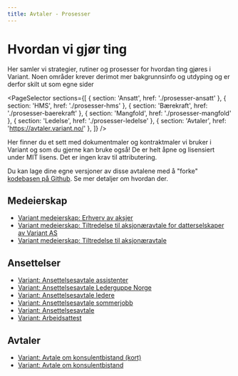 ```yaml
---
title: Avtaler - Prosesser
---
```



# Hvordan vi gjør ting

Her samler vi strategier, rutiner og prosesser for hvordan ting gjøres i Variant. Noen områder krever derimot mer bakgrunnsinfo og utdyping og er derfor skilt ut som egne sider

<PageSelector
  sections={[
    { section: 'Ansatt', href: './prosesser-ansatt' },
    { section: 'HMS', href: './prosesser-hms' },
    { section: 'Bærekraft', href: './prosesser-baerekraft' },
    { section: 'Mangfold', href: './prosesser-mangfold' },
    { section: 'Ledelse', href: './prosesser-ledelse' },
    { section: 'Avtaler', href: 'https://avtaler.variant.no/' },
  ]}
/>

Her finner du et sett med dokumentmaler og kontraktmaler vi bruker i Variant og som du gjerne kan bruke også! De er helt åpne og lisensiert under MIT lisens. Det er ingen krav til attributering.

Du kan lage dine egne versjoner av disse avtalene med å "forke" [kodebasen på Github](https://github.com/varianter/dokument-mal). Se mer detaljer om hvordan der.

## Medeierskap

- [Variant medeierskap: Erhverv av aksjer](https://avtaler.variant.no/avtaler/norge/aksjeavtaler/aksjekjop.html)
- [Variant medeierskap: Tiltredelse til aksjonæravtale for datterselskaper av Variant AS](https://avtaler.variant.no/avtaler/norge/aksjeavtaler/aksjonaer-tiltredelse-konsern.html)
- [Variant medeierskap: Tiltredelse til aksjonæravtale](https://avtaler.variant.no/avtaler/norge/aksjeavtaler/aksjonaer-tiltredelse.html)

## Ansettelser

- [Variant: Ansettelsesavtale assistenter](https://avtaler.variant.no/avtaler/norge/arbeidsavtaler/ansettelse-assistent.html)
- [Variant: Ansettelsesavtale Lederguppe Norge](https://avtaler.variant.no/avtaler/norge/arbeidsavtaler/ansettelse-konsernledelse.html)
- [Variant: Ansettelsesavtale ledere](https://avtaler.variant.no/avtaler/norge/arbeidsavtaler/ansettelse-ledelse.html)
- [Variant: Ansettelsesavtale sommerjobb](https://avtaler.variant.no/avtaler/norge/arbeidsavtaler/ansettelse-sommerjobb.html)
- [Variant: Ansettelsesavtale](https://avtaler.variant.no/avtaler/norge/arbeidsavtaler/ansettelse.html)
- [Variant: Arbeidsattest](https://avtaler.variant.no/avtaler/norge/annet/attest.html)

## Avtaler

- [Variant: Avtale om konsulentbistand (kort)](https://avtaler.variant.no/avtaler/norge/oppdragsavtaler/enkel-konsulentbistand.html)
- [Variant: Avtale om konsulentbistand](https://avtaler.variant.no/avtaler/norge/oppdragsavtaler/konsulentbistand.html)
